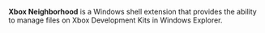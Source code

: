 '''Xbox Neighborhood''' is a Windows shell extension that provides the ability to manage files on Xbox Development Kits in Windows Explorer.
